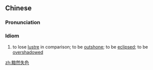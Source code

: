 ==Chinese==
{{zh-forms|type=22}}

===Pronunciation===
{{zh-pron
|m=ànránshīsè
|c=am2 jin4 sat1 sik1
|cat=cy
}}

===Idiom===
{{zh-idiom}}

# to lose [[lustre]] in comparison; to be [[outshone]]; to be [[eclipsed]]; to be [[overshadow]]ed

[[zh:黯然失色]]